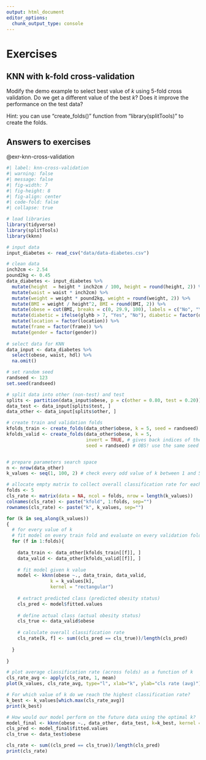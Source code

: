 ```yaml
---
output: html_document
editor_options: 
  chunk_output_type: console
---
```

# Exercises {.unnumbered}

::: {#exr-knn-cross-validation}

## KNN with k-fold cross-validation

Modify the demo example to select best value of $k$ using 5-fold cross validation. Do we get a different value of the best $k$? Does it improve the performance on the test data?

Hint: you can use "create_folds()" function from "library(splitTools)" to create the folds. 

:::

<!-- ::: {#exr-lm} -->

<!-- ## Supervised regression -->

<!-- Let's revisit regression in a context of supervised learning. Using the `diabetes` data set and data splitting find the best model to predict BMI scores.  -->

<!-- Split the data into train (60%), validation (20%) and test (20%). Assess three regression models on the validation set using RMSE. Which model seems to be the best in terms of predicting BMI? What would be the expected performance on the new unseen data? -->

<!-- 1. Model 1: use `age` as only as predictor -->
<!-- 2. Model 2: use `age`, `hdl` as predictors -->
<!-- 3. Model 3: use `age`, `hdl` and `waist` as predictors -->

<!-- ::: -->


## Answers to exercises {.unnumbered}

::: {.solution}
@exr-knn-cross-validation
:::

```r
#| label: knn-cross-validation
#| warning: false
#| message: false
#| fig-width: 7
#| fig-height: 8
#| fig-align: center
#| code-fold: false
#| collapse: true

# load libraries
library(tidyverse)
library(splitTools)
library(kknn)

# input data
input_diabetes <- read_csv("data/data-diabetes.csv")

# clean data
inch2cm <- 2.54
pound2kg <- 0.45
data_diabetes <- input_diabetes %>%
  mutate(height  = height * inch2cm / 100, height = round(height, 2)) %>% 
  mutate(waist = waist * inch2cm) %>% 
  mutate(weight = weight * pound2kg, weight = round(weight, 2)) %>%
  mutate(BMI = weight / height^2, BMI = round(BMI, 2)) %>%
  mutate(obese = cut(BMI, breaks = c(0, 29.9, 100), labels = c("No", "Yes"))) %>%
  mutate(diabetic = ifelse(glyhb > 7, "Yes", "No"), diabetic = factor(diabetic, levels = c("No", "Yes"))) %>%
  mutate(location = factor(location)) %>%
  mutate(frame = factor(frame)) %>%
  mutate(gender = factor(gender))
  
# select data for KNN
data_input <- data_diabetes %>%
  select(obese, waist, hdl) %>%
  na.omit()

# set random seed
randseed <- 123
set.seed(randseed)

# split data into other (non-test) and test
splits <- partition(data_input$obese, p = c(other = 0.80, test = 0.20))
data_test <- data_input[splits$test, ]
data_other <- data_input[splits$other, ]

# create train and validation folds
kfolds_train <- create_folds(data_other$obese, k = 5, seed = randseed)
kfolds_valid <- create_folds(data_other$obese, k = 5, 
                             invert = TRUE, # gives back indices of the validation samples
                             seed = randseed) # OBS! use the same seed as above in kfolds_train()


# prepare parameters search space
n <- nrow(data_other)
k_values <- seq(1, 100, 2) # check every odd value of k between 1 and 50

# allocate empty matrix to collect overall classification rate for each k and 5-folds
folds <- 5
cls_rate <- matrix(data = NA, ncol = folds, nrow = length(k_values))
colnames(cls_rate) <- paste("kfold", 1:folds, sep="")
rownames(cls_rate) <- paste("k", k_values, sep="")

for (k in seq_along(k_values))
{
  # for every value of k 
  # fit model on every train fold and evaluate on every validation fold
  for (f in 1:folds){
    
    data_train <- data_other[kfolds_train[[f]], ]
    data_valid <- data_other[kfolds_valid[[f]], ]
    
    # fit model given k value
    model <- kknn(obese ~., data_train, data_valid, 
                k = k_values[k], 
                kernel = "rectangular")
    
    # extract predicted class (predicted obesity status)
    cls_pred <- model$fitted.values
  
    # define actual class (actual obesity status)
    cls_true <- data_valid$obese
  
    # calculate overall classification rate
    cls_rate[k, f] <- sum((cls_pred == cls_true))/length(cls_pred)
    
  }
  
}

# plot average classification rate (across folds) as a function of k
cls_rate_avg <- apply(cls_rate, 1, mean)
plot(k_values, cls_rate_avg, type="l", xlab="k", ylab="cls rate (avg)")

# For which value of k do we reach the highest classification rate?
k_best <- k_values[which.max(cls_rate_avg)]
print(k_best)

# How would our model perform on the future data using the optimal k?
model_final <- kknn(obese ~., data_other, data_test, k=k_best, kernel = "rectangular")
cls_pred <- model_final$fitted.values
cls_true <- data_test$obese

cls_rate <- sum((cls_pred == cls_true))/length(cls_pred)
print(cls_rate)

```


<!-- ::: {.solution} -->
<!-- @exr-lm -->
<!-- ::: -->

<!-- ```{r} -->
<!-- #| label: supervised-regression -->
<!-- #| warning: false -->
<!-- #| message: false -->
<!-- #| fig-width: 7 -->
<!-- #| fig-height: 8 -->
<!-- #| fig-align: center -->
<!-- #| code-fold: false -->
<!-- #| collapse: true -->

<!-- # input and clean data -->
<!-- # load libraries -->
<!-- library(tidyverse) -->
<!-- library(splitTools) -->
<!-- library(kknn) -->

<!-- # input data -->
<!-- input_diabetes <- read_csv("data/data-diabetes.csv") -->

<!-- # clean data -->
<!-- inch2cm <- 2.54 -->
<!-- pound2kg <- 0.45 -->
<!-- data_diabetes <- input_diabetes %>% -->
<!--   mutate(height  = height * inch2cm / 100, height = round(height, 2)) %>%  -->
<!--   mutate(waist = waist * inch2cm) %>%  -->
<!--   mutate(weight = weight * pound2kg, weight = round(weight, 2)) %>% -->
<!--   mutate(BMI = weight / height^2, BMI = round(BMI, 2)) %>% -->
<!--   mutate(obese= cut(BMI, breaks = c(0, 29.9, 100), labels = c("No", "Yes"))) %>% -->
<!--   mutate(diabetic = ifelse(glyhb > 7, "Yes", "No"), diabetic = factor(diabetic, levels = c("No", "Yes"))) %>% -->
<!--   mutate(location = factor(location)) %>% -->
<!--   mutate(frame = factor(frame)) %>% -->
<!--   mutate(gender = factor(gender)) -->

<!-- # select relevant data and remove missing data -->
<!-- data_input <-  -->
<!--   data_diabetes %>% -->
<!--   select(BMI, age, hdl, waist) %>% -->
<!--   na.omit() -->
<!-- glimpse(data_input) -->

<!-- # define calculate_rmse() function -->
<!-- calculate_rmse <- function(y_true, y_pred){ -->
<!--   rmse = sqrt(mean((y_true - y_pred)^2)) -->
<!-- } -->

<!-- # split into train, validation and test: stratify by BMI -->
<!-- randseed <- 123 -->
<!-- inds <- partition(data_input$BMI,  -->
<!--                   p = c(train = 0.6, valid = 0.2, test = 0.2), -->
<!--                   seed = randseed) -->

<!-- data_train <- data_input[inds$train, ] -->
<!-- data_valid <- data_input[inds$valid,] -->
<!-- data_test <- data_input[inds$test, ] -->

<!-- # Model 1 -->
<!-- m1 <- lm(BMI ~ age, data = data_train) # fit model on train -->
<!-- pred_bmi_1 <- predict(m1, newdata = data_valid) # predict BMI using validation set -->
<!-- m1_rmse <- calculate_rmse(data_valid$BMI, pred_bmi_1) # calculate RMSE -->

<!-- # Model 2 -->
<!-- m2 <- lm(BMI ~ age + hdl, data = data_train)  -->
<!-- pred_bmi_2 <- predict(m2, newdata = data_valid)  -->
<!-- m2_rmse <- calculate_rmse(data_valid$BMI, pred_bmi_2)  -->

<!-- # Model 3 -->
<!-- m3 <- lm(BMI ~ age + hdl + waist, data = data_train)  -->
<!-- pred_bmi_3 <- predict(m3, newdata = data_valid)  -->
<!-- m3_rmse <- calculate_rmse(data_valid$BMI, pred_bmi_3)  -->

<!-- # Compare models -->
<!-- rmse <- data.frame(model = c("Model 1", "Model 2", "Model 3"), rmse = c(m1_rmse, m2_rmse, m3_rmse)) -->
<!-- print(rmse) -->

<!-- # Out of the three models, Model 3, has the smallest RMSE and is thus selected as best -->

<!-- # Expected performance on the test data -->
<!-- pred_bmi_final <- predict(m3, newdata = data_test) -->
<!-- rmse_final <- calculate_rmse(data_test$BMI, pred_bmi_final) -->
<!-- print(rmse_final) -->

<!-- ``` -->

